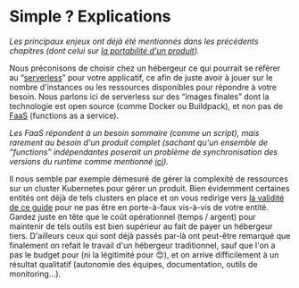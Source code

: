 # Simple ? Explications

_Les principaux enjeux ont déjà été mentionnés dans les précédents chapitres (dont celui sur [la portabilité d'un produit](#portabilité-du-projet))._

Nous préconisons de choisir chez un hébergeur ce qui pourrait se référer au “[serverless](https://en.wikipedia.org/wiki/Serverless_computing)” pour votre applicatif, ce afin de juste avoir à jouer sur le nombre d'instances ou les ressources disponibles pour répondre à votre besoin. Nous parlons ici de serverless sur des “images finales” dont la technologie est open source (comme Docker ou Buildpack), et non pas de [FaaS](https://en.wikipedia.org/wiki/Function_as_a_service) (functions as a service).

_Les FaaS répondent à un besoin sommaire (comme un script), mais rarement au besoin d'un produit complet (sachant qu'un ensemble de “functions” indépendantes poserait un problème de synchronisation des versions du runtime comme mentionné [ici](#avoir-le-code-dans-un-même-repository))._

Il nous semble par exemple démesuré de gérer la complexité de ressources sur un cluster Kubernetes pour gérer un produit. Bien évidemment certaines entités ont déjà de tels clusters en place et on vous redirige vers [la validité de ce guide](#validité-de-ce-guide) pour ne pas être en porte-à-faux vis-à-vis de votre entité. Gardez juste en tête que le coût opérationnel (temps / argent) pour maintenir de tels outils est bien supérieur au fait de payer un hébergeur tiers. D'ailleurs ceux qui sont déjà passés par-là ont peut-être remarqué que finalement on refait le travail d'un hébergeur traditionnel, sauf que l'on a pas le budget pour (ni la légitimité pour 😊), et on arrive difficilement à un résultat qualitatif (autonomie des équipes, documentation, outils de monitoring…).
